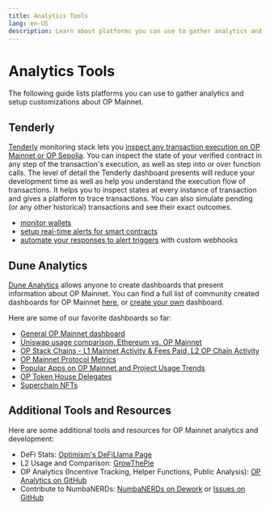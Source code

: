 ```yaml
---
title: Analytics Tools
lang: en-US
description: Learn about platforms you can use to gather analytics and setup customizations about OP Mainnet.
---
```



# Analytics Tools

The following guide lists platforms you can use to gather analytics and setup customizations about OP Mainnet.

## Tenderly

[Tenderly](https://tenderly.co/) monitoring stack lets you [inspect any transaction execution on OP Mainnet or OP Sepolia](https://docs.tenderly.co/debugger/how-to-use-tenderly-debugger).
You can inspect the state of your verified contract in any step of the transaction's execution, as well as step into or over function calls.
The level of detail the Tenderly dashboard presents will reduce your development time as well as help you understand the execution flow of transactions.
It helps you to inspect states at every instance of transaction and gives a platform to trace transactions. You can also simulate pending (or any other historical) transactions and see their exact outcomes.

*   [monitor wallets](https://blog.tenderly.co/how-to-monitor-ethereum-wallets/)
*   [setup real-time alerts for smart contracts](https://blog.tenderly.co/how-to-set-up-real-time-alerting-for-smart-contracts-with-tenderly/)
*   [automate your responses to alert triggers](https://blog.tenderly.co/tenderly-alert-webhooks/) with custom webhooks

## Dune Analytics

[Dune Analytics](https://dune.com) allows anyone to create dashboards that present information about OP Mainnet.
You can find a full list of community created dashboards for OP Mainnet [here](https://dune.com/browse/dashboards?q=optimism), or [create your own](https://docs.dune.com/#queries) dashboard.

Here are some of our favorite dashboards so far:

*   [General OP Mainnet dashboard](https://dune.com/Marcov/Optimism-Ethereum)
*   [Uniswap usage comparison, Ethereum vs. OP Mainnet](https://dune.com/msilb7/Uniswap-v3-Usage-Comparison-on-Ethereum-vs-Optimism-\(OVM-2.0\))
*   [OP Stack Chains - L1 Mainnet Activity & Fees Paid, L2 OP Chain Activity](https://dune.com/oplabspbc/op-stack-chains-l1-activity)
*   [OP Mainnet Protocol Metrics](https://dune.com/optimismfnd/Optimism)
*   [Popular Apps on OP Mainnet and Project Usage Trends](https://dune.com/optimismfnd/Optimism-Project-Usage-Trends)
*   [OP Token House Delegates](https://dune.com/optimismfnd/optimism-op-token-house)
*   [Superchain NFTs](https://dune.com/oplabspbc/superchain-nfts)

## Additional Tools and Resources

Here are some additional tools and resources for OP Mainnet analytics and development:

* DeFi Stats: [Optimism's DeFiLlama Page](https://defillama.com/chain/Optimism/)
* L2 Usage and Comparison: [GrowThePie](https://www.growthepie.xyz/)
* OP Analytics (Incentive Tracking, Helper Functions, Public Analysis): [OP Analytics on GitHub](https://github.com/ethereum-optimism/op-analytics)
* Contribute to NumbaNERDs: [NumbaNERDs on Dework](https://app.dework.xyz/optimism-community/main-space-35638/overview) or [Issues on GitHub](https://github.com/ethereum-optimism/op-analytics/issues)

